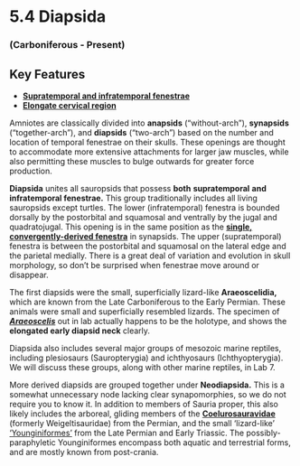 # 5.4 Diapsida


### (Carboniferous - Present)


## Key Features



*   **[Supratemporal and infratemporal fenestrae](#202_sphenodonskull)**
*   **[Elongate cervical region](#26_araeosceliswhole)**

Amniotes are classically divided into **anapsids** (“without-arch”), **synapsids** (“together-arch”), and **diapsids** (“two-arch”) based on the number and location of temporal fenestrae on their skulls. These openings are thought to accommodate more extensive attachments for larger jaw muscles, while also permitting these muscles to bulge outwards for greater force production.

**Diapsida** unites all sauropsids that possess **both** **supratemporal** **and infratemporal fenestrae.** This group traditionally includes all living sauropsids except turtles. The lower (infratemporal) fenestra is bounded dorsally by the postorbital and squamosal and ventrally by the jugal and quadratojugal. This opening is in the same position as the **[single, convergently-derived fenestra](#312_inostranceviaalexandriskull)**  in synapsids. The upper (supratemporal) fenestra is between the postorbital and squamosal on the lateral edge and the parietal medially. There is a great deal of variation and evolution in skull morphology, so don’t be surprised when fenestrae move around or disappear.

The first diapsids were the small, superficially lizard-like **Araeoscelidia,** which are known from the Late Carboniferous to the Early Permian. These animals were small and superficially resembled lizards. The specimen of **_[Araeoscelis](#26_araeosceliswhole)_** out in lab actually happens to be the holotype, and shows the **elongated early diapsid neck** clearly.

Diapsida also includes several major groups of mesozoic marine reptiles, including plesiosaurs (Sauropterygia) and ichthyosaurs (Ichthyopterygia). We will discuss these groups, along with other marine reptiles, in Lab 7.

More derived diapsids are grouped together under **Neodiapsida.** This is a somewhat unnecessary node lacking clear synapomorphies, so we do not require you to know it. In addition to members of Sauria proper, this also likely includes the arboreal, gliding members of the **[Coelurosauravidae](#319_coelurosauravuswhole)** (formerly Weigeltisauridae) from the Permian, and the small ‘lizard-like’[ ‘Younginiformes’](#320_younginawhole) from the Late Permian and Early Triassic. The possibly-paraphyletic Younginiformes encompass both aquatic and terrestrial forms, and are mostly known from post-crania.
